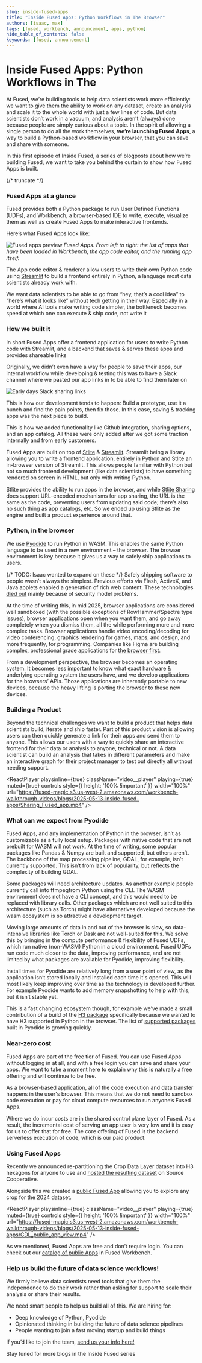 ```yaml
---
slug: inside-fused-apps
title: "Inside Fused Apps: Python Workflows in The Browser"
authors: [isaac, max]
tags: [fused, workbench, announcement, apps, python]
hide_table_of_contents: false
keywords: [fused, announcement]
---
```



# Inside Fused Apps: Python Workflows in The 

At Fused, we’re building tools to help data scientists work more efficiently: we want to give them the ability to work on any dataset, create an analysis and scale it to the whole world with just a few lines of code. But data scientists don’t work in a vacuum, and analysis aren’t (always) done because people are simply curious about a topic. In the spirit of allowing a single person to do all the work themselves, **we’re launching Fused Apps**, a way to build a Python-based workflow in your browser, that you can save and share with someone.

In this first episode of Inside Fused, a series of blogposts about how we’re building Fused, we want to take you behind the curtain to show how Fused Apps is built. 

{/* truncate */}

### Fused Apps at a glance

Fused provides both a Python package to run User Defined Functions (UDFs), and Workbench, a browser-based IDE to write, execute, visualize them as well as create Fused Apps to make interactive frontends. 

Here’s what Fused Apps look like:

![Fused apps preview](/img/blog/2025-05-13-inside-fused-apps/preview_fused_apps.png)
_Fused Apps. From left to right: the list of apps that have been loaded in Workbench, the app code editor, and the running app itself._

The App code editor & renderer allow users to write their own Python code using [Streamlit](http://streamlit.io) to build a frontend entirely in Python, a language most data scientists already work with.

We want data scientists to be able to go from “hey, that’s a cool idea” to “here’s what it looks like” without tech getting in their way. Especially in a world where AI tools make writing code simpler, the bottleneck becomes speed at which one can execute & ship code, not write it 

### How we built it

In short Fused Apps offer a frontend application for users to write Python code with Streamlit, and a backend that saves & serves these apps and provides shareable links

Originally, we didn’t even have a way for people to save their apps, our internal workflow while developing & testing this was to have a Slack channel where we pasted our app links in to be able to find them later on

![Early days Slack sharing links](/img/blog/2025-05-13-inside-fused-apps/Slack_app_sharing_early_days.png)

This is how our development tends to happen: Build a prototype, use it a bunch and find the pain points, then fix those. In this case, saving & tracking apps was the next piece to build.

This is how we added functionality like Github integration, sharing options, and an app catalog. All these were only added after we got some traction internally and from early customers.

Fused Apps are built on top of [Stlite](https://github.com/whitphx/stlite) & [Streamlit](https://streamlit.io/). Streamlit being a library allowing you to write a frontend application, entirely in Python and Stlite an in-browser version of Streamlit. This allows people familiar with Python but not so much frontend development (like data scientists) to have something rendered on screen in HTML, but only with writing Python. 

Stlite provides the ability to run apps in the browser, and while [Stlite Sharing](https://edit.share.stlite.net/) does support URL-encoded mechanisms for app sharing, the URL is the same as the code, preventing users from updating said code; there’s also no such thing as app catalogs, etc. So we ended up using Stlite as the engine and built a product experience around that. 

### Python, in the browser

We use [Pyodide](https://pyodide.org/) to run Python in WASM. This enables the same Python language to be used in a new environment – the browser. The browser environment is key because it gives us a way to safely ship applications to users.

{/* TODO: Isaac wanted to expand on these */}
Safely shipping software to people wasn’t always the simplest. Previous efforts via Flash, ActiveX, and Java applets enabled a generation of rich web content. These technologies [died out](https://blog.mozilla.org/futurereleases/2016/07/20/reducing-adobe-flash-usage-in-firefox/) mainly because of security model problems.

At the time of writing this, in mid 2025, browser applications are considered well sandboxed (with the possible exceptions of RowHammer/Spectre type issues), browser applications open when you want them, and go away completely when you dismiss them, all the while performing more and more complex tasks. Browser applications handle video encoding/decoding for video conferencing, graphics rendering for games, maps, and design, and more frequently, for programming. Companies like Figma are building complex, professional grade applications for [the browser first](https://www.figma.com/blog/meet-us-in-the-browser/).

From a development perspective, the browser becomes an operating system. It becomes less important to know what exact hardware & underlying operating system the users have, and we develop applications for the browsers’ APIs. Those applications are inherently portable to new devices, because the heavy lifting is porting the browser to these new devices. 

### Building a Product

Beyond the technical challenges we want to build a product that helps data scientists build, iterate and ship faster. Part of this product vision is allowing users can then quickly generate a link for their apps and send them to anyone. This allows our users with a way to quickly share an interactive frontend for their data or analysis to anyone, technical or not. A data scientist can build an analysis that takes in different parameters and make an interactive graph for their project manager to test out directly all without needing support.


<ReactPlayer
    playsinline={true}
    className="video__player"
    playing={true}
    muted={true}
    controls
    style={{ height: '100% !important' }}
    width="100%"
    url="https://fused-magic.s3.us-west-2.amazonaws.com/workbench-walkthrough-videos/blogs/2025-05-13-inside-fused-apps/Sharing_Fused_app.mp4"
/>

### What can we expect from Pyodide

Fused Apps, and any implementation of Python in the browser, isn’t as customizable as a fully local setup. Packages with native code that are not prebuilt for WASM will not work. At the time of writing, some popular packages like Pandas & Numpy are built and supported, but others aren’t. The backbone of the map processing pipeline, GDAL, for example, isn’t currently supported. This isn’t from lack of popularity, but reflects the complexity of building GDAL.

Some packages will need architecture updates. As another example people currently call into ffmpegfrom Python using the CLI. The WASM environment does not have a CLI concept, and this would need to be replaced with library calls. Other packages which are not well suited to this architecture (such as Torch) might have alternatives developed because the wasm ecosystem is so attractive a development target.

Moving large amounts of data in and out of the browser is slow, so data-intensive libraries like Torch or Dask are not well-suited for this. We solve this by bringing in the compute performance & flexibility of Fused UDFs, which run native (non-WASM) Python in a cloud environment. Fused UDFs run code much closer to the data, improving performance, and are not limited by what packages are available for Pyodide, improving flexibility.

Install times for Pyodide are relatively long from a user point of view, as the application isn’t stored locally and installed each time it's opened. This will most likely keep improving over time as the technology is developed further. For example Pyodide wants to add memory snapshotting to help with this, but it isn’t stable yet.

This is a fast changing ecosystem though, for example we’ve made a small contribution of a build of the [H3 package](https://github.com/pyodide/pyodide/pull/5436/) specifically because we wanted to have H3 supported in Python in the browser.  The list of [supported packages](https://pyodide.org/en/stable/usage/packages-in-pyodide.html) built in Pyodide is growing quickly.

### Near-zero cost

Fused Apps are part of the free tier of Fused. You can use Fused Apps without logging in at all, and with a free login you can save and share your apps. We want to take a moment here to explain why this is naturally a free offering and will continue to be free.

As a browser-based application, all of the code execution and data transfer happens in the user's browser. This means that we do not need to sandbox code execution or pay for cloud compute resources to run anyone’s Fused Apps. 

Where we do incur costs are in the shared control plane layer of Fused.  As a result, the incremental cost of serving an app user is very low and it is easy for us to offer that for free. The core offering of Fused is the backend serverless execution of code, which is our paid product.

### Using Fused Apps

Recently we announced re-partitioning the Crop Data Layer dataset into H3 hexagons for anyone to use and [hosted the resulting dataset](https://source.coop/repositories/fused/hex/description) on Source Cooperative. 

Alongside this we created a [public Fused App](https://www.fused.io/workbench/apps/catalog/CDL_hex5_visualize-d6484ff1-e2b4-42a8-b788-6baa738955a1) allowing you to explore any crop for the 2024 dataset.

<ReactPlayer
    playsinline={true}
    className="video__player"
    playing={true}
    muted={true}
    controls
    style={{ height: '100% !important' }}
    width="100%"
    url="https://fused-magic.s3.us-west-2.amazonaws.com/workbench-walkthrough-videos/blogs/2025-05-13-inside-fused-apps/CDL_public_app_view.mp4"
/>

As we mentioned, Fused Apps are free and don’t require login. You can check out our [catalog of public Apps](https://www.fused.io/workbench/apps/catalog?tab=public) in Fused Workbench.

### Help us build the future of data science workflows!

We firmly believe data scientists need tools that give them the independence to do their work rather than asking for support to scale their analysis or share their results. 

We need smart people to help us build all of this. We are hiring for:
- Deep knowledge of Python, Pyodide
- Opinionated thinking in building the future of data science pipelines
- People wanting to join a fast moving startup and build things

If you’d like to join the team, [send us your info here!](https://docs.google.com/forms/d/e/1FAIpQLSdIdyE_hj07Hj7KnoUxn5YazBtA8Hyj37DTwDCLEYkGFm00UQ/viewform)

Stay tuned for more blogs in the Inside Fused series
